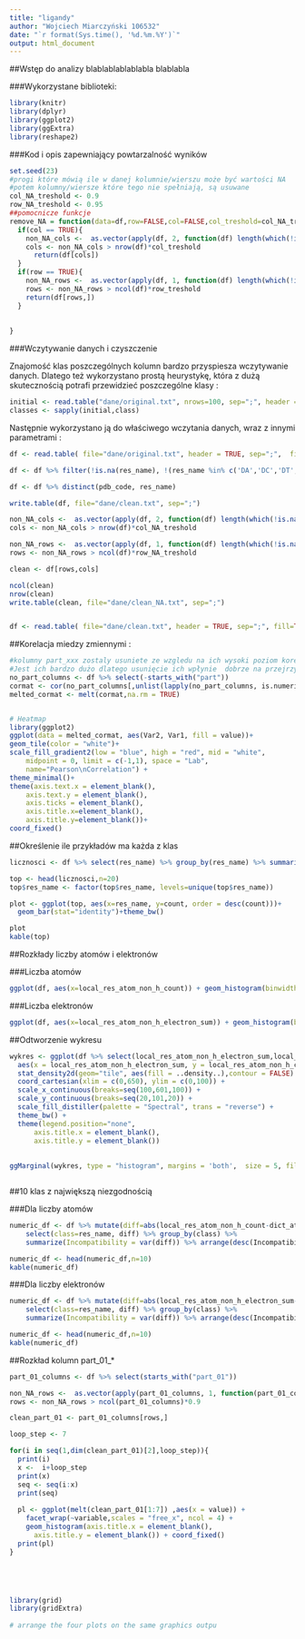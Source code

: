 ```yaml
---
title: "ligandy"
author: "Wojciech Miarczyński 106532"
date: "`r format(Sys.time(), '%d.%m.%Y')`"
output: html_document
---
```

##Wstęp do analizy
blablablablablabla
blablabla

###Wykorzystane biblioteki:

```r
library(knitr)
library(dplyr)
library(ggplot2)
library(ggExtra)
library(reshape2)
```

###Kod i opis zapewniający powtarzalność wyników

```r
set.seed(23)
#progi które mówią ile w danej kolumnie/wierszu może być wartości NA
#potem kolumny/wiersze które tego nie spełniają, są usuwane
col_NA_treshold <- 0.9
row_NA_treshold <- 0.95
##pomocnicze funkcje
remove_NA = function(data=df,row=FALSE,col=FALSE,col_treshold=col_NA_treshold,row_treshold=row_NA_treshold){
  if(col == TRUE){
    non_NA_cols <-  as.vector(apply(df, 2, function(df) length(which(!is.na(df)))))
    cols <- non_NA_cols > nrow(df)*col_treshold
      return(df[cols])
  }
  if(row == TRUE){
    non_NA_rows <-  as.vector(apply(df, 1, function(df) length(which(!is.na(df)))))
    rows <- non_NA_rows > ncol(df)*row_treshold
    return(df[rows,])
  }
  
  
}
```

###Wczytywanie danych i czyszczenie 

Znajomość klas poszczególnych kolumn bardzo przyspiesza wczytywanie danych. Dlatego też wykorzystano prostą heurystykę, która z dużą skutecznością potrafi przewidzieć poszczególne klasy :
```r
initial <- read.table("dane/original.txt", nrows=100, sep=";", header = TRUE)
classes <- sapply(initial,class)
```

Następnie wykorzystano ją do właściwego wczytania danych, wraz z innymi parametrami :

```r
df <- read.table( file="dane/original.txt", header = TRUE, sep=";",  fill=TRUE, strip.white = TRUE, blank.lines.skip = TRUE, na.strings = c("nan","NA"))
```

```r
df <- df %>% filter(!is.na(res_name), !(res_name %in% c('DA','DC','DT', 'DU', 'DG', 'DI','UNK', 'UNX', 'UNL', 'PR', 'PD', 'Y1', 'EU', 'N', '15P', 'UQ', 'PX4', 'NAN')))
```

```r
df <- df %>% distinct(pdb_code, res_name)
```

```r
write.table(df, file="dane/clean.txt", sep=";")

non_NA_cols <-  as.vector(apply(df, 2, function(df) length(which(!is.na(df)))))
cols <- non_NA_cols > nrow(df)*col_NA_treshold

non_NA_rows <-  as.vector(apply(df, 1, function(df) length(which(!is.na(df)))))
rows <- non_NA_rows > ncol(df)*row_NA_treshold

clean <- df[rows,cols]

ncol(clean)
nrow(clean)
write.table(clean, file="dane/clean_NA.txt", sep=";")



```

```r
df <- read.table( file="dane/clean.txt", header = TRUE, sep=";", fill=TRUE, strip.white = TRUE, blank.lines.skip = TRUE, na.strings = c("nan","NA"))
```


##Korelacja miedzy zmiennymi :
```r
#kolumny part_xxx zostaly usuniete ze wzgledu na ich wysoki poziom korelacji. 
#Jest ich bardzo dużo dlatego usunięcie ich wpłynie  dobrze na przejrzystość wykresu
no_part_columns <- df %>% select(-starts_with("part")) 
cormat <- cor(no_part_columns[,unlist(lapply(no_part_columns, is.numeric))], use="complete.obs")
melted_cormat <- melt(cormat,na.rm = TRUE)


# Heatmap
library(ggplot2)
ggplot(data = melted_cormat, aes(Var2, Var1, fill = value))+
geom_tile(color = "white")+
scale_fill_gradient2(low = "blue", high = "red", mid = "white", 
    midpoint = 0, limit = c(-1,1), space = "Lab", 
    name="Pearson\nCorrelation") +
theme_minimal()+
theme(axis.text.x = element_blank(),
    axis.text.y = element_blank(),
    axis.ticks = element_blank(),
    axis.title.x=element_blank(),
    axis.title.y=element_blank())+
coord_fixed() 

```

##Określenie ile przykładów ma każda z klas

```r

licznosci <- df %>% select(res_name) %>% group_by(res_name) %>% summarise(count=n()) %>% arrange(desc(count))

top <- head(licznosci,n=20)
top$res_name <- factor(top$res_name, levels=unique(top$res_name))

plot <- ggplot(top, aes(x=res_name, y=count, order = desc(count)))+
  geom_bar(stat="identity")+theme_bw()

plot
kable(top)

```

##Rozkłady liczby atomów  i elektronów

###Liczba atomów
```r
ggplot(df, aes(x=local_res_atom_non_h_count)) + geom_histogram(binwidth=1.5) + theme_bw() 
```


###Liczba elektronów

```r
ggplot(df, aes(x=local_res_atom_non_h_electron_sum)) + geom_histogram(binwidth=5) + theme_bw() 
```

##Odtworzenie wykresu

```r

wykres <- ggplot(df %>% select(local_res_atom_non_h_electron_sum,local_res_atom_non_h_count), 
  aes(x = local_res_atom_non_h_electron_sum, y = local_res_atom_non_h_count)) + 
  stat_density2d(geom="tile", aes(fill = ..density..),contour = FALSE) + 
  coord_cartesian(xlim = c(0,650), ylim = c(0,100)) +
  scale_x_continuous(breaks=seq(100,601,100)) +
  scale_y_continuous(breaks=seq(20,101,20)) +
  scale_fill_distiller(palette = "Spectral", trans = "reverse") +
  theme_bw() +
  theme(legend.position="none",
      axis.title.x = element_blank(),
      axis.title.y = element_blank())
      
  
ggMarginal(wykres, type = "histogram", margins = 'both',  size = 5, fill = "#FF0000", col = "#000000", binwidth=5)



```

##10 klas z największą niezgodnością


###Dla liczby atomów
```r

numeric_df <- df %>% mutate(diff=abs(local_res_atom_non_h_count-dict_atom_non_h_count))  %>%
    select(class=res_name, diff) %>% group_by(class) %>% 
    summarize(Incompatibility = var(diff)) %>% arrange(desc(Incompatibility))

numeric_df <- head(numeric_df,n=10)
kable(numeric_df)


```

###Dla liczby elektronów

```r

numeric_df <- df %>% mutate(diff=abs(local_res_atom_non_h_electron_sum-dict_atom_non_h_electron_sum))  %>%
    select(class=res_name, diff) %>% group_by(class) %>% 
    summarize(Incompatibility = var(diff)) %>% arrange(desc(Incompatibility))

numeric_df <- head(numeric_df,n=10)
kable(numeric_df)
```


##Rozkład kolumn part_01_*

```r
part_01_columns <- df %>% select(starts_with("part_01"))

non_NA_rows <-  as.vector(apply(part_01_columns, 1, function(part_01_columns) length(which(!is.na(part_01_columns)))))
rows <- non_NA_rows > ncol(part_01_columns)*0.9

clean_part_01 <- part_01_columns[rows,]

loop_step <- 7

for(i in seq(1,dim(clean_part_01)[2],loop_step)){
  print(i)
  x <-  i+loop_step
  print(x)
  seq <- seq(i:x)
  print(seq)
  
  pl <- ggplot(melt(clean_part_01[1:7]) ,aes(x = value)) + 
    facet_wrap(~variable,scales = "free_x", ncol = 4) + 
    geom_histogram(axis.title.x = element_blank(),
      axis.title.y = element_blank()) + coord_fixed()
  print(pl)
}





library(grid)
library(gridExtra)
 
# arrange the four plots on the same graphics outpu

```





